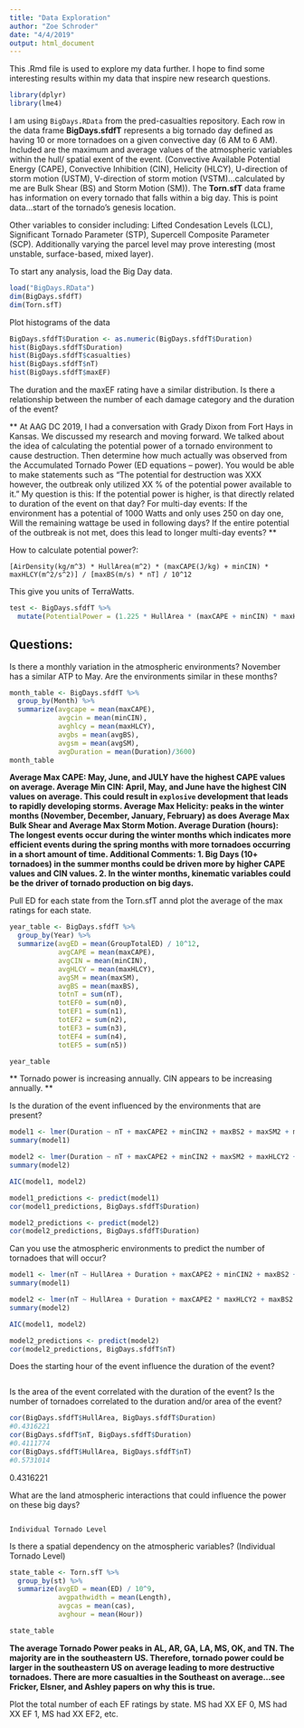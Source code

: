 ```yaml
---
title: "Data Exploration"
author: "Zoe Schroder"
date: "4/4/2019"
output: html_document
---
```


This .Rmd file is used to explore my data further. I hope to find some interesting results within my data that inspire new research questions. 

```r
library(dplyr)
library(lme4)
```


I am using `BigDays.RData` from the pred-casualties repository. Each row in the data frame **BigDays.sfdfT** represents a big tornado day defined as having 10 or more tornadoes on a given convective day (6 AM to 6 AM). Included are the maximum and average values of the atmospheric variables within the hull/ spatial exent of the event. (Convective Available Potential Energy (CAPE), Convective Inhibition (CIN), Helicity (HLCY), U-direction of storm motion (USTM), V-direction of storm motion (VSTM)...calculated by me are Bulk Shear (BS) and Storm Motion (SM)). The **Torn.sfT** data frame has information on every tornado that falls within a big day. This is point data...start of the tornado's genesis location.

Other variables to consider including: Lifted Condesation Levels (LCL), Significant Tornado Parameter (STP), Supercell Composite Parameter (SCP). Additionally varying the parcel level may prove interesting (most unstable, surface-based, mixed layer). 

To start any analysis, load the Big Day data. 
```r
load("BigDays.RData")
dim(BigDays.sfdfT)
dim(Torn.sfT)
```

Plot histograms of the data
```r
BigDays.sfdfT$Duration <- as.numeric(BigDays.sfdfT$Duration)
hist(BigDays.sfdfT$Duration)
hist(BigDays.sfdfT$casualties)
hist(BigDays.sfdfT$nT)
hist(BigDays.sfdfT$maxEF)
```

The duration and the maxEF rating have a similar distribution. Is there a relationship between the number of each damage category and the duration of the event? 

** At AAG DC 2019, I had a conversation with Grady Dixon from Fort Hays in Kansas. We discussed my research and moving forward. We talked about the idea of calculating the potential power of a tornado environment to cause destruction. Then determine how much actually was observed from the Accumulated Tornado Power (ED equations -- power). You would be able to make statements such as "The potential for destruction was XXX however, the outbreak only utilized XX % of the potential power available to it." My question is this: If the potential power is higher, is that directly related to duration of the event on that day? For multi-day events: If the environment has a potential of 1000 Watts and only uses 250 on day one, Will the remaining wattage be used in following days? If the entire potential of the outbreak is not met, does this lead to longer multi-day events? **

How to calculate potential power?: 

`[AirDensity(kg/m^3) * HullArea(m^2) * (maxCAPE(J/kg) + minCIN) * maxHLCY(m^2/s^2)] / [maxBS(m/s) * nT] / 10^12`

This give you units of TerraWatts. 
```r
test <- BigDays.sfdfT %>%
  mutate(PotentialPower = (1.225 * HullArea * (maxCAPE + minCIN) * maxHLCY) / (maxBS * nT) / 10^12)
```


################
## Questions: ##
################

Is there a monthly variation in the atmospheric environments? 
November has a similar ATP to May. Are the environments similar in these months? 
```r
month_table <- BigDays.sfdfT %>%
  group_by(Month) %>% 
  summarize(avgcape = mean(maxCAPE),
            avgcin = mean(minCIN),
            avghlcy = mean(maxHLCY),
            avgbs = mean(avgBS),
            avgsm = mean(avgSM), 
            avgDuration = mean(Duration)/3600)
month_table
```
**Average Max CAPE: May, June, and JULY have the highest CAPE values on average. Average Min CIN: April, May, and June have the highest CIN values on average. This could result in `explosive` development that leads to rapidly developing storms. Average Max Helicity: peaks in the winter months (November, December, January, February) as does Average Max Bulk Shear and Average Max Storm Motion. Average Duration (hours): The longest events occur during the winter months which indicates more efficient events during the spring months with more tornadoes occurring in a short amount of time. Additional Comments: 1. Big Days (10+ tornadoes) in the summer months could be driven more by higher CAPE values and CIN values. 2. In the winter months, kinematic variables could be the driver of tornado production on big days.**

Pull ED for each state from the Torn.sfT annd plot the average of the max ratings for each state. 

```r
year_table <- BigDays.sfdfT %>%
  group_by(Year) %>% 
  summarize(avgED = mean(GroupTotalED) / 10^12,
            avgCAPE = mean(maxCAPE),
            avgCIN = mean(minCIN),
            avgHLCY = mean(maxHLCY),
            avgSM = mean(maxSM),
            avgBS = mean(maxBS),
            totnT = sum(nT), 
            totEF0 = sum(n0),
            totEF1 = sum(n1),
            totEF2 = sum(n2),
            totEF3 = sum(n3),
            totEF4 = sum(n4),
            totEF5 = sum(n5))

year_table 
```
** Tornado power is increasing annually. CIN appears to be increasing annually. **

Is the duration of the event influenced by the environments that are present? 
```r
model1 <- lmer(Duration ~ nT + maxCAPE2 + minCIN2 + maxBS2 + maxSM2 + maxHLCY2 + HullArea + (1|Month), dat = BigDays.sfdfT)
summary(model1)

model2 <- lmer(Duration ~ nT + maxCAPE2 + minCIN2 + maxSM2 + maxHLCY2 + HullArea + (1|Month), dat = BigDays.sfdfT)
summary(model2)

AIC(model1, model2)

model1_predictions <- predict(model1)
cor(model1_predictions, BigDays.sfdfT$Duration)

model2_predictions <- predict(model2)
cor(model2_predictions, BigDays.sfdfT$Duration)
```

Can you use the atmospheric environments to predict the number of tornadoes that will occur? 
```r
model1 <- lmer(nT ~ HullArea + Duration + maxCAPE2 + minCIN2 + maxBS2 + maxSM2 + maxHLCY2 + (1|Month), dat = BigDays.sfdfT )
summary(model1)

model2 <- lmer(nT ~ HullArea + Duration + maxCAPE2 * maxHLCY2 + maxBS2 + (1|Month), dat = BigDays.sfdfT )
summary(model2)

AIC(model1, model2)

model2_predictions <- predict(model2)
cor(model2_predictions, BigDays.sfdfT$nT)
```

Does the starting hour of the event influence the duration of the event? 

```r

```

Is the area of the event correlated with the duration of the event? Is the number of tornadoes correlated to the duration and/or area of the event? 

```r
cor(BigDays.sfdfT$HullArea, BigDays.sfdfT$Duration)
#0.4316221
cor(BigDays.sfdfT$nT, BigDays.sfdfT$Duration)
#0.4111774
cor(BigDays.sfdfT$HullArea, BigDays.sfdfT$nT)
#0.5731014
```
0.4316221


What are the land atmospheric interactions that could influence the power on these big days? 

```r

```

`Individual Tornado Level`

Is there a spatial dependency on the atmospheric variables? (Individual Tornado Level)
```r
state_table <- Torn.sfT %>%
  group_by(st) %>% 
  summarize(avgED = mean(ED) / 10^9,
            avgpathwidth = mean(Length),
            avgcas = mean(cas),
            avghour = mean(Hour))

state_table 
```
**The average Tornado Power peaks in AL, AR, GA, LA, MS, OK, and TN. The majority are in the southeastern US. Therefore, tornado power could be larger in the southeastern US on average leading to more destructive tornadoes. There are more casualties in the Southeast on average...see Fricker, Elsner, and Ashley papers on why this is true. ** 

Plot the total number of each EF ratings by state. MS had XX EF 0, MS had XX EF 1, MS had XX EF2, etc.
```r

```